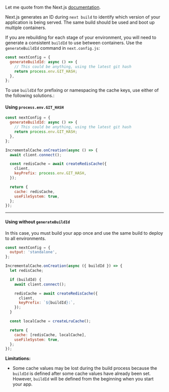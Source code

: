 
Let me quote from the Next.js [documentation](https://nextjs.org/docs/pages/building-your-application/deploying#build-cache).

Next.js generates an ID during `next build` to identify which version of your application is being served. The same build should be used and boot up multiple containers.

If you are rebuilding for each stage of your environment, you will need to generate a consistent `buildId` to use between containers. Use the `generateBuildId` command in `next.config.js`:

```js filename="next.config.js" copy
const nextConfig = {
  generateBuildId: async () => {
    // This could be anything, using the latest git hash
    return process.env.GIT_HASH;
  },
};
```

To use `buildId` for prefixing or namespacing the cache keys, use either of the following solutions.:

#### Using `process.env.GIT_HASH`

```js filename="next.config.js" copy
const nextConfig = {
  generateBuildId: async () => {
    // This could be anything, using the latest git hash
    return process.env.GIT_HASH;
  },
};
```

```js filename="cache-handler.mjs" copy
IncrementalCache.onCreation(async () => {
  await client.connect();

  const redisCache = await createRedisCache({
    client,
    keyPrefix: process.env.GIT_HASH,
  });

  return {
    cache: redisCache,
    useFileSystem: true,
  };
});
```

---

#### Using without `generateBuildId`

<Callout type="info">
  In this case, you must build your app once and use the same build to deploy to all environments.
</Callout>

```js filename="next.config.js" copy
const nextConfig = {
  output: 'standalone',
};
```

```js filename="cache-handler.mjs" copy
IncrementalCache.onCreation(async ({ buildId }) => {
  let redisCache;

  if (buildId) {
    await client.connect();

    redisCache = await createRedisCache({
      client,
      keyPrefix: `${buildId}:`,
    });
  }

  const localCache = createLruCache();

  return {
    cache: [redisCache, localCache],
    useFileSystem: true,
  };
});
```

**Limitations:**

- Some cache values may be lost during the build process because the `buildId` is defined after some cache values have already been set. However, `buildId` will be defined from the beginning when you start your app.
